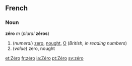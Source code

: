 ==French==
===Noun===
'''zéro''' ''m'' (''plural'' '''zéros''')

#(''numeral'') [[zero]], [[nought]], [[O]] (''British, in reading numbers'')
#(''value'') zero, nought

[[et:Zéro]]
[[fr:zéro]]
[[ia:Zéro]]
[[pt:Zéro]]
[[sv:zéro]]